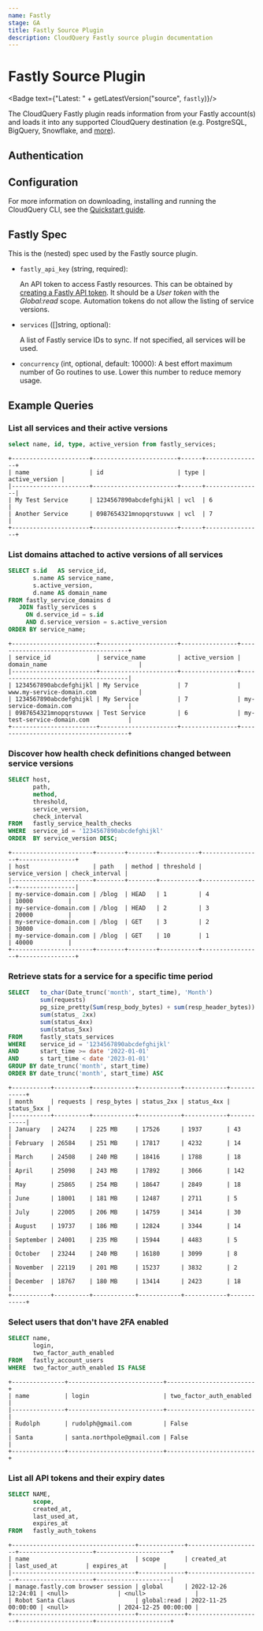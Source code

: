```yaml
---
name: Fastly
stage: GA
title: Fastly Source Plugin
description: CloudQuery Fastly source plugin documentation
---
```


# Fastly Source Plugin


<Badge text={"Latest: " + getLatestVersion("source", `fastly`)}/>

The CloudQuery Fastly plugin reads information from your Fastly account(s) and loads it into any supported CloudQuery destination (e.g. PostgreSQL, BigQuery, Snowflake, and [more](/docs/plugins/destinations/overview)).

## Authentication

<Authentication />

## Configuration

<Configuration />

For more information on downloading, installing and running the CloudQuery CLI, see the [Quickstart guide](/docs/quickstart).

## Fastly Spec

This is the (nested) spec used by the Fastly source plugin.

- `fastly_api_key` (string, required):

  An API token to access Fastly resources. This can be obtained by [creating a Fastly API token](https://docs.fastly.com/en/guides/using-api-tokens). It should be a _User token_ with the _Global:read_ scope. Automation tokens do not allow the listing of service versions.

- `services` ([]string, optional):

  A list of Fastly service IDs to sync. If not specified, all services will be used.

- `concurrency` (int, optional, default: 10000):
  A best effort maximum number of Go routines to use. Lower this number to reduce memory usage.

## Example Queries

### List all services and their active versions

```sql copy
select name, id, type, active_version from fastly_services;
```

```text copy
+----------------------+------------------------+------+----------------+
| name                 | id                     | type | active_version |
|----------------------+------------------------+------+----------------|
| My Test Service      | 1234567890abcdefghijkl | vcl  | 6              |
| Another Service      | 0987654321mnopqrstuvwx | vcl  | 7              |
+----------------------+------------------------+------+----------------+
```

### List domains attached to active versions of all services

```sql copy
SELECT s.id   AS service_id,
       s.name AS service_name,
       s.active_version,
       d.name AS domain_name
FROM fastly_service_domains d
   JOIN fastly_services s
     ON d.service_id = s.id
     AND d.service_version = s.active_version
ORDER BY service_name;
```

```text copy
+------------------------+----------------------+----------------+--------------------------------------+
| service_id             | service_name         | active_version | domain_name                          |
|------------------------+----------------------+----------------+--------------------------------------|
| 1234567890abcdefghijkl | My Service           | 7              | www.my-service-domain.com            |
| 1234567890abcdefghijkl | My Service           | 7              | my-service-domain.com                |
| 0987654321mnopqrstuvwx | Test Service         | 6              | my-test-service-domain.com           |
+------------------------+----------------------+----------------+--------------------------------------+
```

### Discover how health check definitions changed between service versions

```sql copy
SELECT host,
       path,
       method,
       threshold,
       service_version,
       check_interval
FROM   fastly_service_health_checks
WHERE  service_id = '1234567890abcdefghijkl'
ORDER  BY service_version DESC;
```

```text copy
+-----------------------+--------+--------+-----------+-----------------+----------------+
| host                  | path   | method | threshold | service_version | check_interval |
|-----------------------+--------+--------+-----------+-----------------+----------------|
| my-service-domain.com | /blog  | HEAD   | 1         | 4               | 10000          |
| my-service-domain.com | /blog  | HEAD   | 2         | 3               | 20000          |
| my-service-domain.com | /blog  | GET    | 3         | 2               | 30000          |
| my-service-domain.com | /blog  | GET    | 10        | 1               | 40000          |
+-----------------------+--------+--------+-----------+-----------------+----------------+
```

### Retrieve stats for a service for a specific time period

```sql copy
SELECT   to_char(Date_trunc('month', start_time), 'Month')             AS month,
         sum(requests)                                                 AS requests,
         pg_size_pretty(Sum(resp_body_bytes) + sum(resp_header_bytes)) AS resp_bytes,
         sum(status_ 2xx)                                              AS status_2xx,
         sum(status_4xx)                                               AS status_4xx,
         sum(status_5xx)                                               AS status_5xx
FROM     fastly_stats_services
WHERE    service_id = '1234567890abcdefghijkl'
AND      start_time >= date '2022-01-01'
AND      s tart_time < date '2023-01-01'
GROUP BY date_trunc('month', start_time)
ORDER BY date_trunc('month', start_time) ASC
```

```text copy
+-----------+----------+------------+------------+------------+------------+
| month     | requests | resp_bytes | status_2xx | status_4xx | status_5xx |
|-----------+----------+------------+------------+------------+------------|
| January   | 24274    | 225 MB     | 17526      | 1937       | 43         |
| February  | 26584    | 251 MB     | 17817      | 4232       | 14         |
| March     | 24508    | 240 MB     | 18416      | 1788       | 18         |
| April     | 25098    | 243 MB     | 17892      | 3066       | 142        |
| May       | 25865    | 254 MB     | 18647      | 2849       | 18         |
| June      | 18001    | 181 MB     | 12487      | 2711       | 5          |
| July      | 22005    | 206 MB     | 14759      | 3414       | 30         |
| August    | 19737    | 186 MB     | 12824      | 3344       | 14         |
| September | 24001    | 235 MB     | 15944      | 4483       | 5          |
| October   | 23244    | 240 MB     | 16180      | 3099       | 8          |
| November  | 22119    | 201 MB     | 15237      | 3832       | 2          |
| December  | 18767    | 180 MB     | 13414      | 2423       | 18         |
+-----------+----------+------------+------------+------------+------------+
```

### Select users that don't have 2FA enabled

```sql copy
SELECT name,
       login,
       two_factor_auth_enabled
FROM   fastly_account_users
WHERE  two_factor_auth_enabled IS FALSE
```

```text copy
+---------------+---------------------------+-------------------------+
| name          | login                     | two_factor_auth_enabled |
|---------------+---------------------------+-------------------------|
| Rudolph       | rudolph@gmail.com         | False                   |
| Santa         | santa.northpole@gmail.com | False                   |
+---------------+---------------------------+-------------------------+
```

### List all API tokens and their expiry dates

```sql copy
SELECT NAME,
       scope,
       created_at,
       last_used_at,
       expires_at
FROM   fastly_auth_tokens
```

```text copy
+-----------------------------------+-------------+---------------------+---------------------+---------------------+
| name                              | scope       | created_at          | last_used_at        | expires_at          |
|-----------------------------------+-------------+---------------------+---------------------+---------------------|
| manage.fastly.com browser session | global      | 2022-12-26 12:24:01 | <null>              | <null>              |
| Robot Santa Claus                 | global:read | 2022-11-25 00:00:00 | <null>              | 2024-12-25 00:00:00 |
+-----------------------------------+-------------+---------------------+---------------------+---------------------+
```
